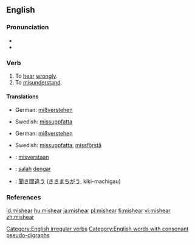==English==

===Pronunciation===
* {{IPA|/'mɪshiɾ/}}
* {{rhymes|ɪə(r)}}

===Verb===
{{en-verb|mishears|mishearing|misheard}}

# To [[hear]] [[wrongly]].
# To [[misunderstand]].

====Translations====
{{trans-top|to hear wrongly}}
* German: [[mißverstehen]]
{{trans-mid}}
* Swedish: [[missuppfatta]]
{{trans-bottom}}

{{trans-top|to understand wrongly}}
* German: [[mißverstehen]]
{{trans-mid}}
* Swedish: [[missuppfatta]], [[missförstå]]
{{trans-bottom}}

{{checktrans-top}}
* {{ttbc|Dutch}}: [[misverstaan]]
* {{ttbc|Indonesian}}: [[salah]] [[dengar]]
{{checktrans-mid}}
* {{ttbc|Japanese}}: [[聞き間違う]] ([[ききまちがう]], kiki-machigau)
{{checktrans-bottom}}

===References===
{{R:Century 1911}}
{{R:Webster 1913}}

[[Category:English irregular verbs]]
[[Category:English words with consonant pseudo-digraphs]]

[[id:mishear]]
[[hu:mishear]]
[[ja:mishear]]
[[pl:mishear]]
[[fi:mishear]]
[[vi:mishear]]
[[zh:mishear]]